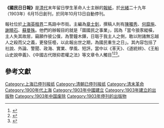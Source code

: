 
'''《國民日日報》'''是[[清代|清代]]末年留日學生革命人士主辦的[[報紙|報紙]]，於[[光緒|光緒]]二十九年（1903年）6月15日創刊，於同年10月13日自動停刊。

報社位於[[上海英租界|上海英租界]]二馬路中市街。主編為[[章士釗|章士釗]]，撰稿人則有[[陳獨秀|陳獨秀]]、[[何靡施|何靡施]]、[[謝曉石|謝曉石]]、[[蘇曼殊|蘇曼殊]]。他們的辦報目的就是「圖國民之事業」，因為「當今狼豕縱橫，主人失其故居，竊願作彼公僕，為警鐘木鐸，日聒于我主人之側，敢以附諸無忘越人之殺而父之義，更發狂囈，以此報出世之期，為國民重生之日」。其內容包括了社說、外論、警聞、政海、實業、學風、短評。當中以《革天》、《道統辨》、《王船山史說申義》、《中國古代限抑君權之法》等文章令人觸目<ref name="孙风华著.2013">{{cite book|author=孙风华著.|title=章太炎、连横民族文化思想之比较|url=http://books.google.com/books?id=zkpADwAAQBAJ&pg=PA349|year=2013|publisher=九州社 崧博出版社|isbn=978-7-5108-2528-6|pages=249–252}}</ref><ref name="许纪霖">{{cite book|author=许纪霖|title=20世紀中國知識份子史論|url=http://books.google.com/books?id=jLWNDwAAQBAJ&pg=PT185|publisher=飛翔時代|pages=185|id=GGKEY:EG4WRC4B13L}}</ref><ref name="蔡曉濱2015">{{cite book|author=蔡曉濱|title=巨流下的叛逆者 改變民初歷史的九位革命家|url=http://books.google.com/books?id=M2C2CAAAQBAJ&pg=PA186|date=1 May 2015|publisher=獨立作家|isbn=978-986-5729-74-5|pages=186–187}}</ref>。

==參考文獻==
{{reflist}}

[[Category:上海已停刊报纸|Category:上海已停刊报纸]]
[[Category:清朝已停刊报纸|Category:清朝已停刊报纸]]
[[Category:清末革命|Category:清末革命]]
[[Category:1900年代上海|Category:1900年代上海]]
[[Category:1903年中國建立|Category:1903年中國建立]]
[[Category:1903年建立的出版物|Category:1903年建立的出版物]]
[[Category:1903年中国废除|Category:1903年中国废除]]
[[Category:1903年停刊的出版物|Category:1903年停刊的出版物]]